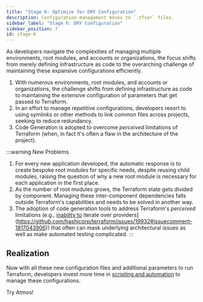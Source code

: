 ```yaml
---
title: "Stage 6: Optimize for DRY Configuration"
description: Configuration management moves to `.tfvar` files.
sidebar_label: "Stage 6: DRY Configuration"
sidebar_position: 7
id: stage-6
---
```


<Intro>
As developers navigate the complexities of managing multiple environments, root modules, and accounts or organizations,
the focus shifts from merely defining infrastructure as code to the overarching challenge of maintaining these expansive
configurations efficiently.
</Intro>

1. With numerous environments, root modules, and accounts or organizations, the challenge shifts from defining infrastructure as code to maintaining the extensive configuration of parameters that get passed to Terraform.
2. In an effort to manage repetitive configurations, developers resort to using symlinks or other methods to link common files across projects, seeking to reduce redundancy.
3. Code Generation is adopted to overcome *perceived* limitations of Terraform (when, in fact it's often a flaw in the architecture of the project).

:::warning New Problems
1. For every new application developed, the automatic response is to create bespoke root modules for specific needs, despite
   reusing child modules, raising the question of why a new root module is necessary for each application in the first place.
2. As the number of root modules grows, the Terraform state gets divided by component. Managing these inter-component dependencies
   falls outside Terraform's capabilities and needs to be solved in another way.
3. The adoption of code generation tools to address Terraform's *perceived* limitations (e.g., [inability to](https://github.com/hashicorp/terraform/issues/19932#issuecomment-1817043906) iterate over providers](https://github.com/hashicorp/terraform/issues/19932#issuecomment-1817043906)) that often can mask underlying architectural issues as well as make automated testing complicated.
:::

## Realization

Now with all these new configuration files and additional parameters to run Terraform, developers invest
more time in [scripting and automation](/intro/why-atmos/stage-7) to manage these configurations.

<Link
    to="/intro/why-atmos/nirvana"
    className="button button--lg button--primary">
    Try Atmos!
</Link>

